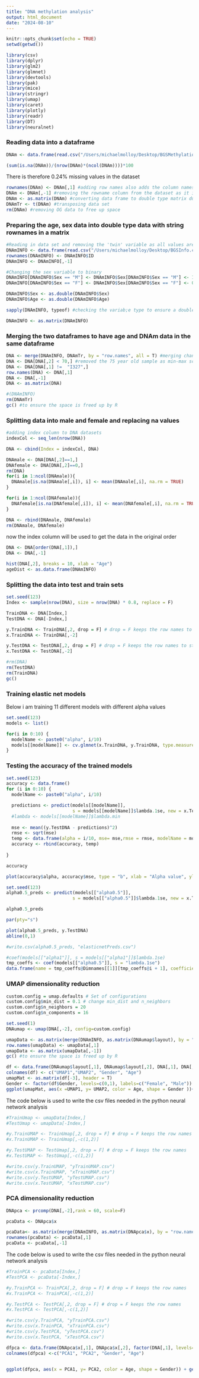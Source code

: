 ```yaml
---
title: "DNA methylation analysis"
output: html_document
date: "2024-08-10"
---
```


```r
knitr::opts_chunk$set(echo = TRUE)
setwd(getwd())

```

```r
library(csv)
library(dplyr)
library(glm2)
library(glmnet)
library(devtools)
library(pak)
library(mice)
library(stringr)
library(umap)
library(caret)
library(plotly)
library(readr)
library(DT)
library(neuralnet)
```


                                                                                                                  

### Reading data into a dataframe 
```r
DNAm <- data.frame(read.csv("/Users/michaelmolloy/Desktop/BGSMethylation.csv", header = T))
```


```r
(sum(is.na(DNAm))/(nrow(DNAm)*(ncol(DNAm))))*100
```
There is therefore 0.24% missing values in the dataset 

```r
rownames(DNAm) <- DNAm[,1] #adding row names also adds the column names  
DNAm <- DNAm[,-1] #removing the rowname column from the dataset as it is now a duplicate
DNAm <- as.matrix(DNAm) #converting data frame to double type matrix due to space efficiency 8Gb -> 1Gb
DNAmTr <- t(DNAm) #transposing data set
rm(DNAm) #removing OG data to free up space
```
 



### Preparing the age, sex data into double type data with string rownames in a matrix 

```r
#Reading in data set and removing the 'twin' variable as all values are 0 therefore no twins in the data set
DNAmINFO <- data.frame(read.csv("/Users/michaelmolloy/Desktop/BGSInfo.csv", header = T))  %>% select(-c(X, Twin))
rownames(DNAmINFO) <- DNAmINFO$ID 
DNAmINFO <- DNAmINFO[,-1]

#Changing the sex variable to binary 
DNAmINFO[DNAmINFO$Sex == "M"] <- DNAmINFO$Sex[DNAmINFO$Sex == "M"] <- 1
DNAmINFO[DNAmINFO$Sex == "F"] <- DNAmINFO$Sex[DNAmINFO$Sex == "F"] <- 0

DNAmINFO$Sex <- as.double(DNAmINFO$Sex)
DNAmINFO$Age <- as.double(DNAmINFO$Age)

sapply(DNAmINFO, typeof) #checking the variab;e type to ensure a double type matrix

DNAmINFO <- as.matrix(DNAmINFO)
```



### Merging the two dataframes to have age and DNAm data in the same dataframe


```r
DNA <- merge(DNAmINFO, DNAmTr, by = "row.names", all = T) #merging changes 
DNA <- DNA[DNA[,2] < 70,] #removed the 75 year old sample as min-max scaling will be sued
DNA <- DNA[DNA[,1] !=  "I327",]
row.names(DNA) <- DNA[,1]
DNA <- DNA[,-1]
DNA <- as.matrix(DNA)

#(DNAmINFO)
rm(DNAmTr)
gc() #to ensure the space is freed up by R 
```



### Splitting data into male and female and replacing na values

```r
#adding index column to DNA datasets
indexCol <- seq_len(nrow(DNA))

DNA <- cbind(Index = indexCol, DNA)


```


```r
DNAmale <- DNA[DNA[,2]==1,]
DNAfemale <- DNA[DNA[,2]==0,]
rm(DNA)
for(i in 1:ncol(DNAmale)){
  DNAmale[is.na(DNAmale[,i]), i] <- mean(DNAmale[,i], na.rm = TRUE)
}

for(i in 1:ncol(DNAfemale)){
  DNAfemale[is.na(DNAfemale[,i]), i] <- mean(DNAfemale[,i], na.rm = TRUE)
}

DNA <- rbind(DNAmale, DNAfemale)
rm(DNAmale, DNAfemale)
```


now the index column will be used to get the data in the original order 
```r
DNA <- DNA[order(DNA[,1]),]
DNA <- DNA[,-1]
```



```r
hist(DNA[,2], breaks = 10, xlab = "Age")
ageDist <- as.data.frame(DNAmINFO) 
```






### Splitting the data into test and train sets

```r
set.seed(123)
Index <- sample(nrow(DNA), size = nrow(DNA) * 0.8, replace = F)

TrainDNA <- DNA[Index,]
TestDNA <- DNA[-Index,]
```



```r
y.TrainDNA <- TrainDNA[,2, drop = F] # drop = F keeps the row names to stop it being converted to a vector
x.TrainDNA <- TrainDNA[,-2]
```

```r
y.TestDNA <- TestDNA[,2, drop = F] # drop = F keeps the row names to stop it being converted to a vector
x.TestDNA <- TestDNA[,-2]
```


```r
#rm(DNA)
rm(TestDNA)
rm(TrainDNA)
gc()
```



### Training elastic net models

Below i am training 11 different models with different alpha values 
```r
set.seed(123)
models <- list()

for(i in 0:10) {
  modelName <- paste0("alpha", i/10)
  models[[modelName]] <- cv.glmnet(x.TrainDNA, y.TrainDNA, type.measure="mse", alpha = i/10, family="gaussian")
}     
```

### Testing the accuracy of the trained models 

```r
set.seed(123)
accuracy <- data.frame()
for (i in 0:10) {
  modelName <- paste0("alpha", i/10)

  predictions <- predict(models[[modelName]], 
                         s = models[[modelName]]$lambda.1se, new = x.TestDNA)
  #lambda <- models[[modelName]]$lambda.min
  
  mse <- mean((y.TestDNA - predictions)^2)
  rmse <- sqrt(mse)
  temp <- data.frame(alpha = i/10, mse= mse,rmse = rmse, modelName = modelName)
  accuracy <- rbind(accuracy, temp)
  
}

```

```r
accuracy
```




```r
plot(accuracy$alpha, accuracy$mse, type = "b", xlab = "Alpha value", ylab = "Mean square error")
```



```r
set.seed(123)
alpha0.5_preds <- predict(models[["alpha0.5"]], 
                         s = models[["alpha0.5"]]$lambda.1se, new = x.TestDNA)

alpha0.5_preds

par(pty="s")

plot(alpha0.5_preds, y.TestDNA)
abline(0,1)

#write.csv(alpha0.5_preds, "elasticnetPreds.csv")


```


```r
#coef(models[["alpha1"]], s = models[["alpha1"]]$lambda.1se)
tmp_coeffs <- coef(models[["alpha0.5"]], s = "lambda.1se")
data.frame(name = tmp_coeffs@Dimnames[[1]][tmp_coeffs@i + 1], coefficient = tmp_coeffs@x)
```





### UMAP dimensionality reduction

```r
custom.config = umap.defaults # Set of configurations
custom.config$min_dist = 0.1 # change min_dist and n_neighbors
custom.config$n_neighbors = 20
custom.config$n_components = 16
```




```r
set.seed(1)
DNAumap <- umap(DNA[,-2], config=custom.config)
```

```r

umapData <- as.matrix(merge(DNAmINFO, as.matrix(DNAumap$layout), by = "row.names", all = F))
row.names(umapData) <- umapData[,1]
umapData <- as.matrix(umapData[,-1])
gc() #to ensure the space is freed up by R 
```


```r
df <- data.frame(DNAumap$layout[,1], DNAumap$layout[,2], DNA[,1], DNA[,2])
colnames(df) <- c("UMAP1","UMAP2", "Gender", "Age")
umapMat <- as.matrix(df[-3], header = T)
Gender <- factor(df$Gender, levels=c(0,1), labels=c("Female", "Male")) 
ggplot(umapMat, aes(x =UMAP1, y= UMAP2, color = Age, shape = Gender ))+ geom_point()  +  scale_shape_discrete(breaks = ~ .x[!is.na(.x)])

```



The code below is used to write the csv files needed in the python neural network analysis
```r
#TrainUmap <- umapData[Index,]
#TestUmap <- umapData[-Index,]

#y.TrainUMAP <- TrainUmap[,2, drop = F] # drop = F keeps the row names 
#x.TrainUMAP <- TrainUmap[,-c(1,2)]

#y.TestUMAP <- TestUmap[,2, drop = F] # drop = F keeps the row names 
#x.TestUMAP <- TestUmap[,-c(1,2)]

#write.csv(y.TrainUMAP, "yTrainUMAP.csv")
#write.csv(x.TrainUMAP, "xTrainUMAP.csv")
#write.csv(y.TestUMAP, "yTestUMAP.csv")
#write.csv(x.TestUMAP, "xTestUMAP.csv")
```



### PCA dimensionality reduction

```r
DNApca <- prcomp(DNA[,-2],rank = 60, scale=F)

pcaData <- DNApca$x

pcaData<- as.matrix(merge(DNAmINFO, as.matrix(DNApca$x), by = "row.names", all = F))
rownames(pcaData) <- pcaData[,1] 
pcaData <- pcaData[,-1]

```

The code below is used to write the csv files needed in the python neural network analysis
```r
#TrainPCA <- pcaData[Index,]
#TestPCA <- pcaData[-Index,]

#y.TrainPCA <- TrainPCA[,2, drop = F] # drop = F keeps the row names 
#x.TrainPCA <- TrainPCA[,-c(1,2)]

#y.TestPCA <- TestPCA[,2, drop = F] # drop = F keeps the row names 
#x.TestPCA <- TestPCA[,-c(1,2)]

#write.csv(y.TrainPCA, "yTrainPCA.csv")
#write.csv(x.TrainPCA, "xTrainPCA.csv")
#write.csv(y.TestPCA, "yTestPCA.csv")
#write.csv(x.TestPCA, "xTestPCA.csv")
```




```r
dfpca <- data.frame(DNApca$x[,1], DNApca$x[,2], factor(DNA[,1], levels=c(0,1), labels=c("Female", "Male")) , DNA[,2])
colnames(dfpca) <-c("PCA1", "PCA2", "Gender", "Age") 


ggplot(dfpca, aes(x = PCA1, y= PCA2, color = Age, shape = Gender)) + geom_point()
```




















